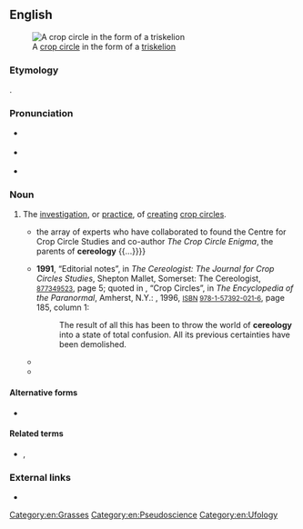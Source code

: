 ==English==
{{was wotd|2017|January|16}}
[[File:CropCircleSwirl.jpg|thumb|A [[crop circle]] in the form of a [[triskelion]]]]

===Etymology===
{{suffix|en|Ceres|gloss1=[[Roman]] [[goddess]] of [[agriculture]]|ology}}.

===Pronunciation===
* {{a|RP}} {{IPA|/sɪ.ə.ɹɪˈɒ.lə.dʒi/|lang=en}}
* {{a|GA}} {{IPA|/sɪ.ə.ɹɪˈɑ.lə.dʒi/|lang=en}}
* {{hyphenation|ce|re|o|lo|gy|lang=en}}

===Noun===
{{en-noun|-}}

# The [[investigation]], or [[practice]], of [[create|creating]] [[crop circle]]s.
#* {{quote-journal|magazine={{w|New Scientist}}|month=October–December|location=London|publisher=New Science Publications|year=1990|volume=128|page=61|issn=0262-4079|oclc=925606040|passage={{...}} the array of experts who have collaborated to found the Centre for Crop Circle Studies and co-author ''The Crop Circle Enigma'', the parents of '''cereology''' {{...}}}}
#* '''1991''', “Editorial notes”, in ''The Cereologist: The Journal for Crop Circles Studies'', Shepton Mallet, Somerset: The Cereologist, <small>{{w|OCLC}} [http://www.worldcat.org/oclc/877349523 877349523]</small>, page 5; quoted in {{w|Gordon Stein}}, “Crop Circles”, in ''The Encyclopedia of the Paranormal'', Amherst, N.Y.: {{w|Prometheus Books}}, 1996, <small>[[w:International Standard Book Number|ISBN]] [[Special:BookSources/9781573920216|978-1-57392-021-6]]</small>, page 185, column 1:
#*: The result of all this has been to throw the world of '''cereology''' into a state of total confusion. All its previous certainties have been demolished.
#* {{quote-journal|author=Leon Jaroff|authorlink=Leon Jaroff|title=It happens in the best circles|url=http://content.time.com/time/magazine/article/0,9171,157904,00.html|archiveurl=https://web.archive.org/web/20161111173219/http://content.time.com/time/magazine/article/0,9171,157904,00.html|archivedate=11 November 2016|magazine=[[w:Time (magazine)|Time]]|date=23 September 1991|passage=Saucer enthusiasts argued that the cropland patterns marked the landing spots of UFOs bearing visitors from space. Believers in the paranormal claimed the circles radiated mysterious energy forces. The patterns spawned a kind of intellectual cottage industry: no fewer than 35 Britons claim to be experts on the phenomenon. A new scientific discipline, '''cereology''', emerged. It is practiced by members of the Circles Effect Research Unit, a privately funded group headed by Wiltshire-based physicist Terence Meaden.}}
#* {{quote-book|author=Colin Andrews|author2=Stephen J. Spignesi|chapter=The Path|title=Crop Circles: Signs of Contact|location=Franklin Lakes, N.J.|publisher=New Page Books|year=2003|page=29, column 1|isbn=978-1-56414-674-8|passage=The world needed to be educated about the mysteries of '''cereology''', and that knowledge base had not been disseminated widely enough for my more "unusual" theories to be accepted, or at least considered, with reason and open-mindedness.}}

====Alternative forms====
* {{l|en|cerealogy}}

====Related terms====
* {{l|en|cereologist}}, {{l|en|cerealogist}}

===External links===
* {{pedia|crop circle}}

[[Category:en:Grasses]]
[[Category:en:Pseudoscience]]
[[Category:en:Ufology]]
